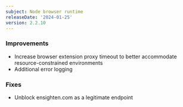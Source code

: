 ```yaml
---
subject: Node browser runtime
releaseDate: '2024-01-25'
version: 2.2.10
---
```


### Improvements
* Increase browser extension proxy timeout to better accommodate resource-constrained environments
* Additional error logging

### Fixes
* Unblock ensighten.com as a legitimate endpoint
